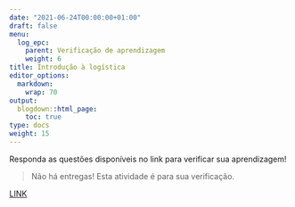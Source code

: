 ---
date: "2021-06-24T00:00:00+01:00"
draft: false
menu:
  log_epc:
    parent: Verificação de aprendizagem
    weight: 6
title: Introdução à logística
editor_options: 
  markdown: 
    wrap: 70
output: 
  blogdown::html_page:
    toc: true
type: docs
weight: 15
---

Responda as questões disponíveis no link para verificar sua aprendizagem! 

> Não há entregas! Esta atividade é para sua verificação.

[LINK](https://rpubs.com/retaoliveira/log1)
